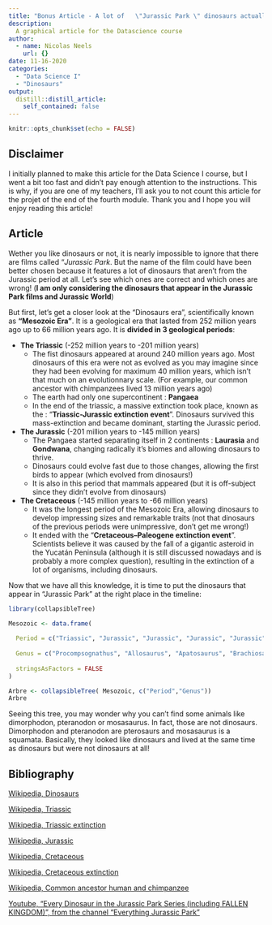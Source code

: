 ```yaml
---
title: "Bonus Article - A lot of   \"Jurassic Park \" dinosaurs actually were not from the Jurassic period"
description:
  A graphical article for the Datascience course
author:
  - name: Nicolas Neels
    url: {}
date: 11-16-2020
categories:
  - "Data Science I"
  - "Dinosaurs"
output:
  distill::distill_article:
    self_contained: false
---
```


```r
knitr::opts_chunk$set(echo = FALSE)
```


## Disclaimer
I initially planned to make this article for the Data Science I course, but I went a bit too fast and didn't pay enough attention to the instructions. This is why, if you are one of my teachers, I'll ask you to not count this article for the projet of the end of the fourth module. Thank you and I hope you will enjoy reading this article!

## Article
Wether you like dinosaurs or not, it is nearly impossible to ignore that there are films called "*Jurassic Park*. But the name of the film could have been better chosen because it features a lot of dinosaurs that aren't from the Jurassic period at all. Let's see which ones are correct and which ones are wrong! (**I am only considering the dinosaurs that appear in the Jurassic Park films and Jurassic World**)

But first, let's get a closer look at the "Dinosaurs era", scientifically known as **"Mesozoic Era"**. It is a geological era that lasted from 252 million years ago up to 66 million years ago. It is **divided in 3 geological periods**:

* **The Triassic** (-252 million years to -201 million years)
    - The fist dinosaurs appeared at around 240 million years ago. Most dinosaurs of this era were not as evolved as you may imagine since they had been evolving for maximum 40 million years, which isn't that much on an evolutionnary scale. (For example, our common ancestor with chimpanzees lived 13 million years ago)
    - The earth had only one supercontinent : **Pangaea**
    - In the end of the triassic, a massive extinction took place, known as the : "**Triassic-Jurassic extinction event**". Dinosaurs survived this mass-extinction and became dominant, starting the Jurassic period.
    
* **The Jurassic** (-201 million years to -145 million years)
    - The Pangaea started separating itself in 2 continents : **Laurasia** and **Gondwana**, changing radically it's biomes and allowing dinosaurs to thrive.
    - Dinosaurs could evolve fast due to those changes, allowing the first birds to appear (which evolved from dinosaurs!)
    - It is also in this period that mammals appeared (but it is off-subject since they didn't evolve from dinosaurs)

* **The Cretaceous** (-145 million years to -66 million years)
    - It was the longest period of the Mesozoic Era, allowing dinosaurs to develop impressing sizes and remarkable traits (not that dinosaurs of the previous periods were unimpressive, don't get me wrong!)
    - It ended with the "**Cretaceous–Paleogene extinction event**". Scientists believe it was caused by the fall of a gigantic asteroid in the Yucatán Peninsula (although it is still discussed nowadays and is probably a more complex question), resulting in the extinction of a lot of organisms, including dinosaurs.
    
Now that we have all this knowledge, it is time to put the dinosaurs that appear in "Jurassic Park" at the right place in the timeline:
    
    
```r
library(collapsibleTree)

Mesozoic <- data.frame(
  
  Period = c("Triassic", "Jurassic", "Jurassic", "Jurassic", "Jurassic", "Jurassic", "Jurassic", "Jurassic", "Jurassic", "Cretaceous", "Cretaceous", "Cretaceous", "Cretaceous", "Cretaceous", "Cretaceous", "Cretaceous", "Cretaceous", "Cretaceous", "Cretaceous", "Cretaceous", "Cretaceous"),
  
  Genus = c("Procompsognathus", "Allosaurus", "Apatosaurus", "Brachiosaurus", "Ceratosaurus", "Compsognathus", "Dilophosaurus", "Mamenchisaurus", "Stegosaurus", "Ankylosaurus", "Baryonyx", "Carnotaurus", "Corythosaurus", "Gallimimus", "Pachycephalosaurus", "Parasaurolophus", "Sinoceratops", "Spinosaurus", "Triceratops", "Tyrannosaurus", "Velocyraptor"),
  
  stringsAsFactors = FALSE
)
```


```r

Arbre <- collapsibleTree( Mesozoic, c("Period","Genus"))
Arbre
```
Seeing this tree, you may wonder why you can't find some animals like dimorphodon, pteranodon or mosasaurus. In fact, those are not dinosaurs. Dimorphodon and pteranodon are pterosaurs and mosasaurus is a squamata. Basically, they looked like dinosaurs and lived at the same time as dinosaurs but were not dinosaurs at all!

## Bibliography
[Wikipedia, Dinosaurs](https://en.wikipedia.org/wiki/Dinosaur)

[Wikipedia, Triassic](https://en.wikipedia.org/wiki/Triassic)

[Wikipedia, Triassic extinction](https://en.wikipedia.org/wiki/Triassic%E2%80%93Jurassic_extinction_event)

[Wikipedia, Jurassic](https://en.wikipedia.org/wiki/Jurassic)

[Wikipedia, Cretaceous](https://en.wikipedia.org/wiki/Cretaceous)

[Wikipedia, Cretaceous extinction](https://en.wikipedia.org/wiki/Cretaceous%E2%80%93Paleogene_extinction_event)

[Wikipedia, Common ancestor human and chimpanzee](https://en.wikipedia.org/wiki/Chimpanzee%E2%80%93human_last_common_ancestor)

[Youtube, "Every Dinosaur in the Jurassic Park Series (including FALLEN KINGDOM)", from the channel "Everything Jurassic Park"](https://www.youtube.com/watch?v=rZc9kgEIjKU)
